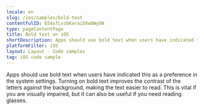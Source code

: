 ```yaml
---
locale: en
slug: /ios/samples/bold-text
contentfulID: 654xfLvzbKaraiDXwbWybN
type: pageContentPage
title: Bold text on iOS
shortDescription: Apps should use bold text when users have indicated this as a preference in the system settings.
platformFilter: iOS
layout: Layout - Code samples
tag: iOS code sample
---
```


Apps should use bold text when users have indicated this as a preference in the system settings. Turning on bold text improves the contrast of the letters against the background, making the text easier to read. This is vital if you are visually impaired, but it can also be useful if you need reading glasses.

<CodeSample id="text-bold" locale="en" platform="ios"/>